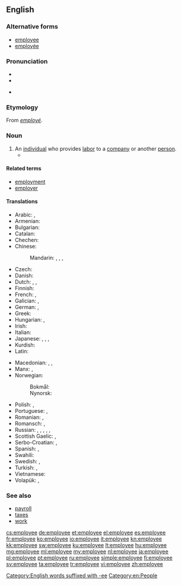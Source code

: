 ==English==

===Alternative forms===
* [[employee]]
* [[employée]]

===Pronunciation===
* {{IPA|/ɪmˌplɔɪˈiː/}}
* {{audio|en-us-employee.ogg|Audio (US)}}

* {{rhymes|iː}}

===Etymology===
From {{etyl|fr|en}} ''[[employé]]''.

===Noun===
{{wikipedia}}
{{en-noun}}

# An [[individual]] who provides [[labor]] to a [[company]] or another [[person]].
#*{{quote-book|year=1905|author=[[w:Emma Orczy|Baroness Emmuska Orczy]]
|title=[[w:The Case of Miss Elliott|The Hocussing of Cigarette]]
|chapter=2|url=http://openlibrary.org/works/OL8479084W
|passage=No one, however, would have anything to do with him, as Mr. Keeson's orders in those respects were very strict&thinsp;; he had often threatened any one of his''' ''employés'' '''with instant dismissal if he found him in company with one of these touts.}}

====Related terms====
* [[employment]]
* [[employer]]

====Translations====
{{trans-top|individual who provides labor to a company or another person}}
* Arabic: {{t-|ar|موظف|m|tr=muwáZZaf|sc=Arab}}, {{t-|ar|موظفة|f|tr=muwaZZáfa|sc=Arab}}
* Armenian: {{t|hy|աշխատող|sc=Armn}}
* Bulgarian: {{t+|bg|служещ|m|sc=Cyrl}}
* Catalan: {{t-|ca|empleat|m}}
* Chechen: {{tø|ce|белахо}}
* Chinese:
*: Mandarin: {{t|cmn|雇員|sc=Hani}}, {{t|cmn|雇员|tr=gùyuán|sc=Hani}}, {{t|cmn|職員|sc=Hani}}, {{t|cmn|职员|tr=zhíyuán|sc=Hani}}
* Czech: {{t+|cs|zaměstnanec|m}}
* Danish: {{t-|da|ansat|c}}
* Dutch: {{t+|nl|bediende|m|f}}, {{t+|nl|werknemer|m}}, {{t+|nl|medewerker|m}}
* Finnish: {{t+|fi|työntekijä}}
* French: {{t+|fr|employé|m}}, {{t+|fr|employée|f}}
* Galician: {{t+|gl|empregado|m}}, {{t-|gl|empregada|f}}
* German: {{t+|de|Angestellter|m}}, {{t+|de|Angestellte|f}}
* Greek: {{t+|el|υπάλληλος|c|tr=ypállilos}}
* Hungarian: {{t+|hu|alkalmazott}}, {{t+|hu|dolgozó}}
* Irish: {{t-|ga|fostaí|m}}
* Italian: {{t+|it|dipendente}}
* Japanese: {{t-|ja|従業員|tr=じゅうぎょういん, jūgyōin|sc=Jpan}}, {{t-|ja|雇員|tr=こいん, koin|sc=Jpan}}, {{t-|ja|勤務員|tr=きんむいん, kinmuin|sc=Jpan}}, {{t-|ja|使用人|tr=しようにん, shiyōin|sc=Jpan}}
* Kurdish: {{t+|ku|karker|m|f}}
* Latin: {{t-|la|conductus|m}}
{{trans-mid}}
* Macedonian: {{t-|mk|вработен|m|tr=vráboten}}, {{t-|mk|работник|m|tr=rábotnik}}, {{t-|mk|службеник|m|tr=slúžbenik}}
* Manx: {{t-|gv|failleydagh|m}}, {{t-|gv|obbree|m}}
* Norwegian:
*: Bokmål: {{t-|nb|arbeidstaker|m}}
*: Nynorsk: {{t-|nn|arbeidstakar|m}}
* Polish: {{t+|pl|pracownik|m}}, {{t+|pl|pracownica|f}}
* Portuguese: {{t+|pt|empregado|m}}, {{t+|pt|empregada|f}}
* Romanian: {{t-|ro|angajat|m}}, {{t-|ro|angajată|f}}
* Romansch: {{t-|rm|emploià|m}}, {{t-|rm|emploiada|f}}
* Russian: {{t+|ru|работник|m|tr=rabótnik|sc=Cyrl}}, {{t+|ru|работница|f|tr=rabótnica|sc=Cyrl}}, {{t+|ru|служащий|m|tr=slúžaščij|sc=Cyrl}}, {{t+|ru|служащая|f|tr=slúžaščaja|sc=Cyrl}}, {{t+|ru|сотрудник|m|tr=sotrúdnik|sc=Cyrl}}, {{t+|ru|сотрудница|f|tr=sotrúdnica|sc=Cyrl}}
* Scottish Gaelic: {{t-|gd|cosnaiche|m}}, {{t-|gd|neach-obrach|m}}
* Serbo-Croatian: {{t-|sh|запосленик|m|tr=zaposlenik}}, {{t-|sh|послопримац|m|tr=posloprimac}}
* Spanish: {{t+|es|empleado|m}}, {{t-|es|empleada|f}}
* Swahili: {{t+|sw|mwajiriwa}}
* Swedish: {{t+|sv|anställd|c}}, {{t+|sv|arbetstagare|c}}
* Turkish: {{t+|tr|çalışan}}, {{t+|tr|personel}}
* Vietnamese: {{t+|vi|nhân viên}}
* Volapük: {{qualifier|male or female}} {{t-|vo|vobükäb}}, {{qualifier|male}} {{t-|vo|hivobükäb}}
{{trans-bottom}}

===See also===
* [[payroll]]
* [[taxes]]
* [[work]]

[[Category:English words suffixed with -ee]]
[[Category:en:People]]

[[cs:employee]]
[[de:employee]]
[[et:employee]]
[[el:employee]]
[[es:employee]]
[[fr:employee]]
[[ko:employee]]
[[io:employee]]
[[it:employee]]
[[kn:employee]]
[[kk:employee]]
[[sw:employee]]
[[ku:employee]]
[[lt:employee]]
[[hu:employee]]
[[mg:employee]]
[[ml:employee]]
[[my:employee]]
[[nl:employee]]
[[ja:employee]]
[[pl:employee]]
[[pt:employee]]
[[ru:employee]]
[[simple:employee]]
[[fi:employee]]
[[sv:employee]]
[[ta:employee]]
[[tr:employee]]
[[vi:employee]]
[[zh:employee]]